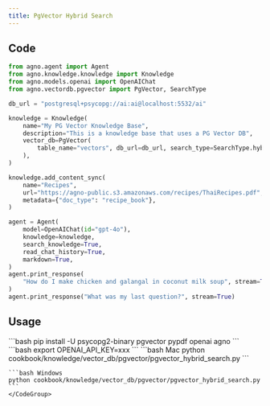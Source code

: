 ```yaml
---
title: PgVector Hybrid Search
---
```


## Code

```python cookbook/knowledge/vector_db/pgvector/pgvector_hybrid_search.py
from agno.agent import Agent
from agno.knowledge.knowledge import Knowledge
from agno.models.openai import OpenAIChat
from agno.vectordb.pgvector import PgVector, SearchType

db_url = "postgresql+psycopg://ai:ai@localhost:5532/ai"

knowledge = Knowledge(
    name="My PG Vector Knowledge Base",
    description="This is a knowledge base that uses a PG Vector DB",
    vector_db=PgVector(
        table_name="vectors", db_url=db_url, search_type=SearchType.hybrid
    ),
)

knowledge.add_content_sync(
    name="Recipes",
    url="https://agno-public.s3.amazonaws.com/recipes/ThaiRecipes.pdf",
    metadata={"doc_type": "recipe_book"},
)

agent = Agent(
    model=OpenAIChat(id="gpt-4o"),
    knowledge=knowledge,
    search_knowledge=True,
    read_chat_history=True,
    markdown=True,
)
agent.print_response(
    "How do I make chicken and galangal in coconut milk soup", stream=True
)
agent.print_response("What was my last question?", stream=True)
```

## Usage

<Steps>
  <Snippet file="create-venv-step.mdx" />

  <Step title="Install libraries">
    ```bash
    pip install -U psycopg2-binary pgvector pypdf openai agno
    ```
  </Step>
  <Snippet file="run-pgvector.mdx" />

  <Step title="Set environment variables">
    ```bash
    export OPENAI_API_KEY=xxx
    ```
  </Step>

  <Step title="Run Agent">
    <CodeGroup>
    ```bash Mac
    python cookbook/knowledge/vector_db/pgvector/pgvector_hybrid_search.py
    ```

    ```bash Windows
    python cookbook/knowledge/vector_db/pgvector/pgvector_hybrid_search.py
    ```
    </CodeGroup>
  </Step>
</Steps>